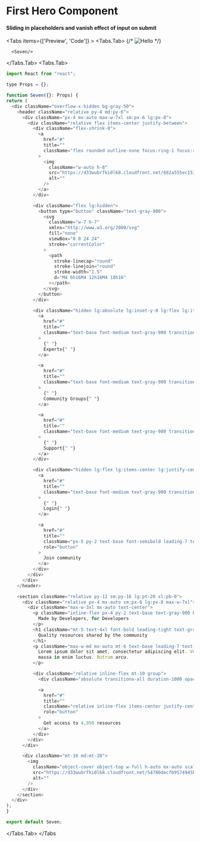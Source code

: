

# First Hero Component

#### Sliding in placeholders and vanish effect of input on submit

<Tabs items={['Preview', 'Code']}  >
  <Tabs.Tab>
 {/* ![Hello](/contact.png) */}

      <Seven/>

  </Tabs.Tab>
  <Tabs.Tab>
  ```js copy
import React from "react";

type Props = {};

function Seven({}: Props) {
  return (
    <div className="overflow-x-hidden bg-gray-50">
      <header className="relative py-4 md:py-6">
        <div className="px-4 mx-auto max-w-7xl sm:px-6 lg:px-8">
          <div className="relative flex items-center justify-between">
            <div className="flex-shrink-0">
              <a
                href="#"
                title=""
                className="flex rounded outline-none focus:ring-1 focus:ring-gray-900 focus:ring-offset-2"
              >
                <img
                  className="w-auto h-8"
                  src="https://d33wubrfki0l68.cloudfront.net/682a555ec15382f2c6e7457ca1ef48d8dbb179ac/f8cd3/images/logo.svg"
                  alt=""
                />
              </a>
            </div>

            <div className="flex lg:hidden">
              <button type="button" className="text-gray-900">
                <svg
                  className="w-7 h-7"
                  xmlns="http://www.w3.org/2000/svg"
                  fill="none"
                  viewBox="0 0 24 24"
                  stroke="currentColor"
                >
                  <path
                    stroke-linecap="round"
                    stroke-linejoin="round"
                    stroke-width="1.5"
                    d="M4 6h16M4 12h16M4 18h16"
                  ></path>
                </svg>
              </button>
            </div>

            <div className="hidden lg:absolute lg:inset-y-0 lg:flex lg:items-center lg:justify-center lg:space-x-12 lg:-translate-x-1/2 lg:left-1/2">
              <a
                href="#"
                title=""
                className="text-base font-medium text-gray-900 transition-all duration-200 rounded focus:outline-none font-pj hover:text-opacity-50 focus:ring-1 focus:ring-gray-900 focus:ring-offset-2"
              >
                {" "}
                Experts{" "}
              </a>

              <a
                href="#"
                title=""
                className="text-base font-medium text-gray-900 transition-all duration-200 rounded focus:outline-none font-pj hover:text-opacity-50 focus:ring-1 focus:ring-gray-900 focus:ring-offset-2"
              >
                {" "}
                Community Groups{" "}
              </a>

              <a
                href="#"
                title=""
                className="text-base font-medium text-gray-900 transition-all duration-200 rounded focus:outline-none font-pj hover:text-opacity-50 focus:ring-1 focus:ring-gray-900 focus:ring-offset-2"
              >
                {" "}
                Support{" "}
              </a>
            </div>

            <div className="hidden lg:flex lg:items-center lg:justify-center lg:space-x-10">
              <a
                href="#"
                title=""
                className="text-base font-medium text-gray-900 transition-all duration-200 rounded focus:outline-none font-pj hover:text-opacity-50 focus:ring-1 focus:ring-gray-900 focus:ring-offset-2"
              >
                {" "}
                Login{" "}
              </a>

              <a
                href="#"
                title=""
                className="px-5 py-2 text-base font-semibold leading-7 text-gray-900 transition-all duration-200 bg-transparent border border-gray-900 rounded-xl font-pj focus:outline-none focus:ring-2 focus:ring-offset-2 focus:ring-gray-900 hover:bg-gray-900 hover:text-white focus:bg-gray-900 focus:text-white"
                role="button"
              >
                Join community
              </a>
            </div>
          </div>
        </div>
      </header>

      <section className="relative py-12 sm:py-16 lg:pt-20 xl:pb-0">
        <div className="relative px-4 mx-auto sm:px-6 lg:px-8 max-w-7xl">
          <div className="max-w-3xl mx-auto text-center">
            <p className="inline-flex px-4 py-2 text-base text-gray-900 border border-gray-200 rounded-full font-pj">
              Made by Developers, for Developers
            </p>
            <h1 className="mt-5 text-4xl font-bold leading-tight text-gray-900 sm:text-5xl sm:leading-tight lg:text-6xl lg:leading-tight font-pj">
              Quality resources shared by the community
            </h1>
            <p className="max-w-md mx-auto mt-6 text-base leading-7 text-gray-600 font-inter">
              Lorem ipsum dolor sit amet, consectetur adipiscing elit. Vehicula
              massa in enim luctus. Rutrum arcu.
            </p>

            <div className="relative inline-flex mt-10 group">
              <div className="absolute transitiona-all duration-1000 opacity-70 -inset-px bg-gradient-to-r from-[#44BCFF] via-[#FF44EC] to-[#FF675E] rounded-xl blur-lg group-hover:opacity-100 group-hover:-inset-1 group-hover:duration-200 animate-tilt"></div>

              <a
                href="#"
                title=""
                className="relative inline-flex items-center justify-center px-8 py-4 text-lg font-bold text-white transition-all duration-200 bg-gray-900 font-pj rounded-xl focus:outline-none focus:ring-2 focus:ring-offset-2 focus:ring-gray-900"
                role="button"
              >
                Get access to 4,958 resources
              </a>
            </div>
          </div>
        </div>

        <div className="mt-16 md:mt-20">
          <img
            className="object-cover object-top w-full h-auto mx-auto scale-150 2xl:max-w-screen-2xl xl:scale-100"
            src="https://d33wubrfki0l68.cloudfront.net/54780decfb9574945bc873b582cdc6156144a2ba/d9fa1/images/hero/4/illustration.png"
            alt=""
          />
        </div>
      </section>
    </div>
  );
}

export default Seven;

```
  </Tabs.Tab>
</Tabs

>

```

```

